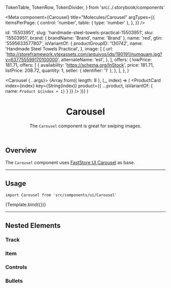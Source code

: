   TokenTable,
  TokenRow,
  TokenDivider,
} from 'src/../.storybook/components'


<Meta
  component={Carousel}
  title="Molecules/Carousel"
  argTypes={{
    itemsPerPage: {
      control: 'number',
      table: { type: 'number' },
    },
  }}
/>

  id: '15503951',
  slug: 'handmade-steel-towels-practical-15503951',
  sku: '15503951',
  brand: { brandName: 'Brand', name: 'Brand' },
  name: 'red',
  gtin: '5595633577807',
  isVariantOf: {
    productGroupID: '130742',
    name: 'Handmade Steel Towels Practical',
  },
  image: [
    {
      url: 'http://storeframework.vtexassets.com/arquivos/ids/190191/numquam.jpg?v=637755599170100000',
      alternateName: 'est',
    },
  ],
  offers: {
    lowPrice: 181.71,
    offers: [
      {
        availability: 'https://schema.org/InStock',
        price: 181.71,
        listPrice: 208.72,
        quantity: 1,
        seller: { identifier: '1' },
      },
    ],
  },
}

  <Carousel {...args}>
    {Array.from({ length: 8 }, (_, index) => (
      <ProductCard
        index={index}
        key={String(index)}
        product={{ ...product, isVariantOf: { name: `Product ${index + 1}` } }}
      />
    ))}
  </Carousel>
)

<header>

# Carousel

The `Carousel` component is great for swiping images.

</header>

## Overview

The `Carousel` component uses [FastStore UI Carousel](https://www.faststore.dev/reference/ui/molecules/Carousel) as base.

---

## Usage

`import Carousel from 'src/components/ui/Carousel'`

<Canvas>
  <Story name="usage" args={{ itemsPerPage: 5 }}>
    {Template.bind({})}
  </Story>
</Canvas>

<ArgsTable story="usage" />

---

## Nested Elements

### Track

<TokenTable>
  <TokenRow token="--fs-carousel-padding-desktop" value="0 6.25rem" />
</TokenTable>

### Item

<TokenTable>
  <TokenRow token="--fs-carousel-item-width-mobile" value="80%" />
  <TokenRow token="--fs-carousel-item-width-desktop" value="15rem" />
  <TokenRow
    token="--fs-carousel-item-margin-right"
    value="var(--fs-spacing-0)"
  />
</TokenTable>

### Controls

<TokenTable>
  <TokenRow
    token="--fs-carousel-controls-arrow-position-left"
    value="var(--fs-spacing-5)"
  />
  <TokenRow
    token="--fs-carousel-controls-arrow-position-right"
    value="var(--fs-spacing-4)"
  />
  <TokenDivider />
  <TokenRow
    token="--fs-carousel-controls-icon-button-padding-top"
    value="var(--fs-carousel-item-margin-right)"
  />
  <TokenRow token="--fs-carousel-controls-icon-button-width" value="3.125rem" />
  <TokenRow
    token="--fs-carousel-controls-icon-button-height"
    value="var(--fs-carousel-controls-icon-button-width)"
  />
  <TokenRow
    token="--fs-carousel-controls-icon-button-position-top"
    value="calc((100% - var(--fs-spacing-7) - var(--fs-spacing-1)) / 2)"
  />
  <TokenRow
    token="--fs-carousel-controls-icon-button-bkg-color"
    value="var(--fs-color-neutral-0)"
    isColor
  />
  <TokenRow
    token="--fs-carousel-controls-icon-button-border-radius"
    value="calc(var(--fs-carousel-controls-icon-button-width) / 2)"
  />
  <TokenRow
    token="--fs-carousel-controls-icon-button-box-shadow"
    value="0 3px 14px rgb(0 0 0 / 15%)"
  />
</TokenTable>

### Bullets

<TokenTable>
  <TokenRow
    token="--fs-carousel-bullets-padding-top"
    value="var(--fs-carousel-controls-arrow-position-left)"
  />
  <TokenDivider />
  <TokenRow token="--fs-carousel-bullet-item-width-mobile" value="100%" />
  <TokenRow
    token="--fs-carousel-bullet-item-height-mobile"
    value="var(--fs-carousel-item-margin-right)"
  />
  <TokenRow
    token="--fs-carousel-bullet-item-height-desktop"
    value="var(--fs-spacing-1)"
  />
  <TokenRow
    token="--fs-carousel-bullet-item-width-desktop"
    value="var(--fs-carousel-bullet-item-height-desktop)"
  />
  <TokenRow
    token="--fs-carousel-bullet-item-margin-right"
    value="var(--fs-carousel-item-margin-right)"
  />
  <TokenRow
    token="--fs-carousel-bullet-item-bkg-color"
    value="var(--fs-color-neutral-3)"
    isColor
  />
  <TokenRow
    token="--fs-carousel-bullet-item-bkg-color-selected"
    value="var(--fs-color-main-4)"
    isColor
  />
  <TokenRow
    token="--fs-carousel-bullet-item-border-radius"
    value="calc(var(--fs-carousel-bullet-item-height-desktop) / 2)"
  />
</TokenTable>
